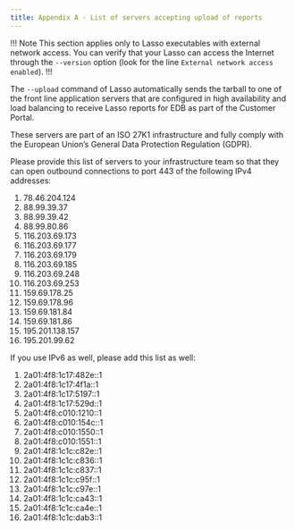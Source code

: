 ```yaml
---
title: Appendix A - List of servers accepting upload of reports
---
```


!!! Note
This section applies only to Lasso executables
with external network access. You can verify that your Lasso
can access the Internet through the `--version` option (look for
the line `External network access enabled`).
!!!

The `--upload` command of Lasso automatically sends
the tarball to one of the front line application servers that are
configured in high availability and load balancing to receive Lasso
reports for EDB as part of the Customer Portal.

These servers are part of an ISO 27K1 infrastructure and fully comply
with the European Union’s General Data Protection Regulation (GDPR).

Please provide this list of servers to your infrastructure
team so that they can open outbound connections to port 443 of
the following IPv4 addresses:

1. 78.46.204.124
1. 88.99.39.37
1. 88.99.39.42
1. 88.99.80.86
1. 116.203.69.173
1. 116.203.69.177
1. 116.203.69.179
1. 116.203.69.185
1. 116.203.69.248
1. 116.203.69.253
1. 159.69.178.25
1. 159.69.178.96
1. 159.69.181.84
1. 159.69.181.86
1. 195.201.138.157
1. 195.201.99.62

If you use IPv6 as well, please add this list as well:

1. 2a01:4f8:1c17:482e::1
1. 2a01:4f8:1c17:4f1a::1
1. 2a01:4f8:1c17:5197::1
1. 2a01:4f8:1c17:529d::1
1. 2a01:4f8:c010:1210::1
1. 2a01:4f8:c010:154c::1
1. 2a01:4f8:c010:1550::1
1. 2a01:4f8:c010:1551::1
1. 2a01:4f8:1c1c:c82e::1
1. 2a01:4f8:1c1c:c836::1
1. 2a01:4f8:1c1c:c837::1
1. 2a01:4f8:1c1c:c95f::1
1. 2a01:4f8:1c1c:c97e::1
1. 2a01:4f8:1c1c:ca43::1
1. 2a01:4f8:1c1c:ca4e::1
1. 2a01:4f8:1c1c:dab3::1
